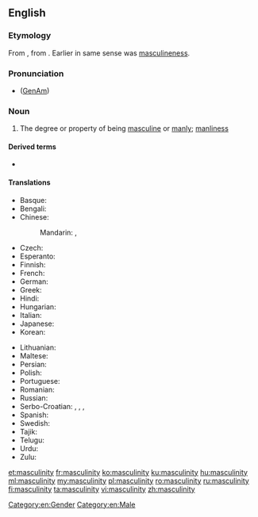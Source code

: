 ==English==

===Etymology===
From {{etyl|fr|en}} {{m|fr|masculinité}}, from {{etyl|fro|en}}. Earlier in same sense was [[masculineness]].

===Pronunciation===
* ([[GenAm]]) {{IPA|/ˌmæskjəˈlɪnɪti/|lang=en}}

===Noun===
{{en-noun|-|masculinities}}

# The degree or property of being [[masculine]] or [[manly]]; [[manliness]]

====Derived terms====
* {{l|en|hypermasculinity}}

====Translations====
{{trans-top|degree or property of being masculine}}
* Basque: {{t|eu|maskulinotasun}}
* Bengali: {{t|bn|পুরুষত্ব|sc=Beng}}
* Chinese:
*: Mandarin: {{t|cmn|男子特徵|sc=Hani}}, {{t|cmn|男子特征|tr=nánzǐ tèzhēng|sc=Hani}}
* Czech: {{t|cs|mužství|n}}
* Esperanto: {{t|eo|vireco}}
* Finnish: {{t-needed|fi}}
* French: {{t+|fr|masculinité|f}}
* German: {{t+|de|Männlichkeit|f}}
* Greek: {{t+|el|αρρενωπότητα|f}}
* Hindi: {{t+|hi|मर्दानगी|f|tr=mardāngī|sc=Deva}}
* Hungarian: {{t+|hu|férfiasság}}
* Italian: {{t|it|mascolinità|f}}
* Japanese: {{t|ja|男らしさ|tr=otoko-rashisa|sc=Jpan}}
* Korean: {{t-needed|ko}}
{{trans-mid}}
* Lithuanian: {{t|lt|vyriškùmas|m}}
* Maltese: {{t|mt|maskulinità|f}}
* Persian: {{t+|fa|مردانگی|tr=mardânegi|sc=fa-Arab}}
* Polish: {{t-needed|pl}}
* Portuguese: {{t+|pt|masculinidade|f}}
* Romanian: {{t+|ro|masculinitate|f}}
* Russian: {{t+|ru|му́жественность|f}}
* Serbo-Croatian: {{t+|sh|mužévnōst|f}}, {{t|sh|муже́вно̄ст|f}}, {{t+|sh|mȕškōst|f}}, {{t|sh|му̏шко̄ст|f}}
* Spanish: {{t|es|masculinidad|f}}
* Swedish: {{t|sv|maskulinitet|c}}
* Tajik: {{t+|tg|мардонагӣ|sc=Cyrl}}
* Telugu: {{t|te|మగతనం|sc=Telu}}
* Urdu: {{t|ur|مردانگی|f|tr=mardāngī|sc=ur-Arab}}
* Zulu: {{t|zu|ubudoda|c14}}
{{trans-bottom}}

[[Category:en:Gender]]
[[Category:en:Male]]

[[et:masculinity]]
[[fr:masculinity]]
[[ko:masculinity]]
[[ku:masculinity]]
[[hu:masculinity]]
[[ml:masculinity]]
[[my:masculinity]]
[[pl:masculinity]]
[[ro:masculinity]]
[[ru:masculinity]]
[[fi:masculinity]]
[[ta:masculinity]]
[[vi:masculinity]]
[[zh:masculinity]]